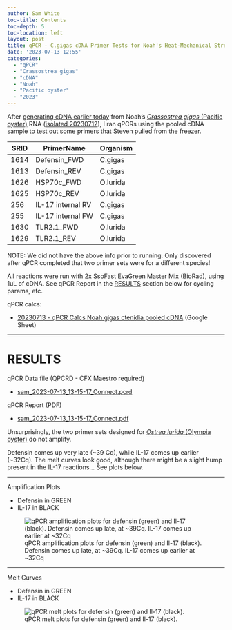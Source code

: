 ```yaml
---
author: Sam White
toc-title: Contents
toc-depth: 5
toc-location: left
layout: post
title: qPCR - C.gigas cDNA Primer Tests for Noah's Heat-Mechanical Stress Project
date: '2023-07-13 12:55'
categories:
  - "qPCR"
  - "Crassostrea gigas"
  - "cDNA"
  - "Noah"
  - "Pacific oyster"
  - "2023"
---
```

After [generating cDNA earlier today](../2023-07-13-Reverse-Transcription---C.gigas-RNA-from-Noahs-Heat-Mechanical-Stress-Project/index.qmd) from Noah's [_Crassostrea gigas_ (Pacific oyster)](http://en.wikipedia.org/wiki/Pacific_oyster) RNA ([isolated 20230712](../2023-07-12-RNA-Isolation---C.gigas-Ctenidia-from-Noahs-Heat-Mechanical-Stress-Project/index.qmd)), I ran qPCRs using the pooled cDNA sample to test out some primers that Steven pulled from the freezer.

| SRID | PrimerName        | Organism |
|------|-------------------|----------|
| 1614 | Defensin_FWD      | C.gigas  |
| 1613 | Defensin_REV      | C.gigas  |
| 1626 | HSP70c_FWD        | O.lurida |
| 1625 | HSP70c_REV        | O.lurida |
| 256  | IL-17 internal RV | C.gigas  |
| 255  | IL-17 internal FW | C.gigas  |
| 1630 | TLR2.1_FWD        | O.lurida |
| 1629 | TLR2.1_REV        | O.lurida |

NOTE: We did not have the above info prior to running. Only discovered after qPCR completed that two primer sets were for a different species!

All reactions were run with 2x SsoFast EvaGreen Master Mix (BioRad), using 1uL of cDNA. See qPCR Report in the [RESULTS](#results) section below for cycling params, etc.

qPCR calcs:

- [20230713 - qPCR Calcs Noah gigas ctenidia pooled cDNA](https://docs.google.com/spreadsheets/d/1ie8IrIDFY-KTxb2Iwwyyi-e03WaNRGPxSrYbYsC0kG0/edit?usp=sharing) (Google Sheet)

---

# RESULTS

qPCR Data file (QPCRD - CFX Maestro required)

- [sam_2023-07-13_13-15-17_Connect.pcrd](https://owl.fish.washington.edu/Athaliana/qPCR_data/sam_2023-07-13_13-15-17_Connect.pcrd)

qPCR Report (PDF)

- [sam_2023-07-13_13-15-17_Connect.pdf](https://owl.fish.washington.edu/Athaliana/qPCR_data/qPCR_reports/sam_2023-07-13_13-15-17_Connect.pdf)

Unsurprisingly, the two primer sets designed for [_Ostrea lurida_ (Olympia oyster)](http://en.wikipedia.org/wiki/Pacific_oyster) do not amplify.

Defensin comes up very late (~39 Cq), while IL-17 comes up earlier (~32Cq). The melt curves look good, although there might be a slight hump present in the IL-17 reactions... See plots below.



---

Amplification Plots

- Defensin in GREEN
- IL-17 in BLACK

![qPCR amplification plots for defensin (green) and Il-17 (black). Defensin comes up late, at ~39Cq. IL-17 comes up earlier at ~32Cq](https://owl.fish.washington.edu/Athaliana/qPCR_data/sam_2023-07-13_13-15-17_Connect-amp_plots.png)

---

Melt Curves

- Defensin in GREEN
- IL-17 in BLACK

![qPCR melt plots for defensin (green) and Il-17 (black).](https://owl.fish.washington.edu/Athaliana/qPCR_data/sam_2023-07-13_13-15-17_Connect-melt_plots.png)
